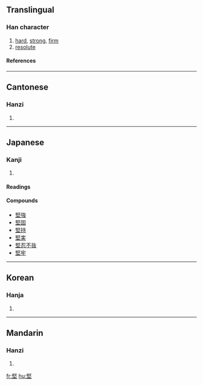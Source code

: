 {{see|坚}}

==Translingual==
===Han character===
{{Han char|rn=32|rad=土|as=09|sn=12|four=7710<sub>4</sub>|canj=尸水土 (SEG)}}
# [[hard]], [[strong]], [[firm]]
# [[resolute]]
====References====
{{Han ref|kx=0232.030|dkj=05210|dj=0469.050|hdz=10451.040|uh=5805|ud=22533|bh=B0ED|bd=45293}}
----
==Cantonese==
===Hanzi===
{{yue-hanzi|jyut=|y=gin1}}
# {{defn|Cantonese}}
----
==Japanese==
===Kanji===
{{ja-kanji|grade=c|rs=土09}}
# {{defn|Japanese}} 
====Readings====
{{ja-readings|on=[[けん]] (ken)|kun=[[かたい]] (katai), [[かたく]] (kataku)}}

====Compounds====
*[[堅強]]
*[[堅固]]
*[[堅持]]
*[[堅実]]
*[[堅忍不抜]]
*[[堅牢]]
----
==Korean==
===Hanja===
{{ko-hanja|hangeul=견|rv=gyeon|mr=kyŏn}}
# {{defn|Korean}}
----
==Mandarin==
===Hanzi===
{{cmn-hanzi|sim=坚|pin=[[jiān]] ([[jian1]])|wg=chien<sup>1</sup>}}
# {{defn|Mandarin}}

[[fr:堅]]
[[hu:堅]]
